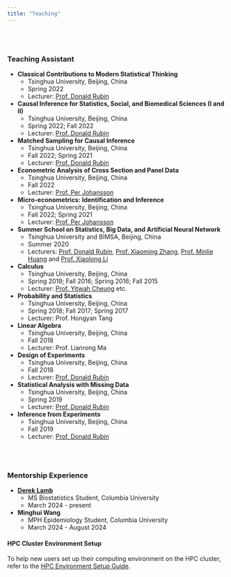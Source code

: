 ```yaml
---
title: "Teaching"
---
```


<br><br>

### Teaching Assistant

- **Classical Contributions to Modern Statistical Thinking**
  - Tsinghua University, Beijing, China
  - Spring 2022
  - Lecturer: [Prof. Donald Rubin](https://statistics.fas.harvard.edu/people/donald-b-rubin)

- **Causal Inference for Statistics, Social, and Biomedical Sciences (I and II)**
  - Tsinghua University, Beijing, China
  - Spring 2022; Fall 2022
  - Lecturer: [Prof. Donald Rubin](https://statistics.fas.harvard.edu/people/donald-b-rubin)

- **Matched Sampling for Causal Inference**
  - Tsinghua University, Beijing, China
  - Fall 2022; Spring 2021
  - Lecturer: [Prof. Donald Rubin](https://statistics.fas.harvard.edu/people/donald-b-rubin)

- **Econometric Analysis of Cross Section and Panel Data**
  - Tsinghua University, Beijing, China
  - Fall 2022
  - Lecturer: [Prof. Per Johansson](https://www.uu.se/en/contact-and-organisation/staff?query=N99-616)

- **Micro-econometrics: Identification and Inference**
  - Tsinghua University, Beijing, China
  - Fall 2022; Spring 2021
  - Lecturer: [Prof. Per Johansson](https://www.uu.se/en/contact-and-organisation/staff?query=N99-616)

- **Summer School on Statistics, Big Data, and Artificial Neural Network**
  - Tsinghua University and BIMSA, Beijing, China
  - Summer 2020
  - Lecturers: [Prof. Donald Rubin](https://statistics.fas.harvard.edu/people/donald-b-rubin), [Prof. Xiaoming Zhang](https://www.bimsa.cn/detail/xiaomingzhang.html?s=%2F%2Fzh-CN%2Fdetail%2Fxiaomingzhang.html), [Prof. Minlie Huang](http://coai.cs.tsinghua.edu.cn/hml) and [Prof. Xiaolong Li](https://faculty.bjtu.edu.cn/9089/)

- **Calculus**
  - Tsinghua University, Beijing, China
  - Spring 2019; Fall 2016; Spring 2016; Fall 2015
  - Lecturer: [Prof. Yitwah Cheung](https://ymsc.tsinghua.edu.cn/en/info/1031/2454.htm) etc.

- **Probability and Statistics**
  - Tsinghua University, Beijing, China
  - Spring 2018; Fall 2017; Spring 2017
  - Lecturer: Prof. Hongyan Tang

- **Linear Algebra**
  - Tsinghua University, Beijing, China
  - Fall 2018
  - Lecturer: Prof. Lianrong Ma

- **Design of Experiments**
  - Tsinghua University, Beijing, China
  - Fall 2018
  - Lecturer: [Prof. Donald Rubin](https://statistics.fas.harvard.edu/people/donald-b-rubin)

- **Statistical Analysis with Missing Data**
  - Tsinghua University, Beijing, China
  - Spring 2019
  - Lecturer: [Prof. Donald Rubin](https://statistics.fas.harvard.edu/people/donald-b-rubin)

- **Inference from Experiments**
  - Tsinghua University, Beijing, China
  - Fall 2019
  - Lecturer: [Prof. Donald Rubin](https://statistics.fas.harvard.edu/people/donald-b-rubin)

<br><br>


### Mentorship Experience

- [**Derek Lamb**](https://lambdr.github.io/)
  - MS Biostatistics Student, Columbia University
  - March 2024 - present

- **Minghui Wang**
  - MPH Epidemiology Student, Columbia University
  - March 2024 - August 2024

#### HPC Cluster Environment Setup

To help new users set up their computing environment on the HPC cluster, refer to the [HPC Environment Setup Guide](./teaching/HPC_computing_CUMC.html).
